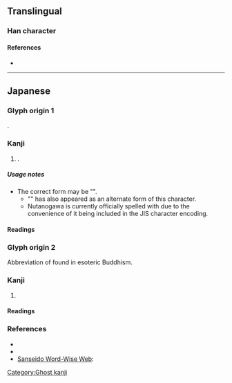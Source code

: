 {{character info/new}}
==Translingual==

===Han character===
{{Han char|rn=85|rad=水|as=03|sn=6|four=|canj=EG,XXEG|ids=⿰氵土}}

====References====
* {{Han ref|kx=0607.051|hdz=31551.031|uh=6C62|ud=27746}}

----

==Japanese==

===Glyph origin 1===
{{Han simp|泏|f=出|t=土}}.

===Kanji===
{{ja-kanji|grade=|rs=水03}}

# {{n-g|Only used in the placename {{m|ja|汢の川}}, {{m|ja|汢川|tr=Nutanogawa}}}}.

=====Usage notes=====
* The correct form may be "{{lang|ja|⿰冫土}}".
** "{{lang|ja|⿰冫𡈽}}" has also appeared as an alternate form of this character.
** Nutanogawa is currently officially spelled with {{lang|ja|汢}} due to the convenience of it being included in the JIS character encoding.

====Readings====
{{ja-readings
|on=
|kun=[[ぬた]] (nuta), [[ぬる]] (nuru)
}}

===Glyph origin 2===
Abbreviation of {{m|ja|浄土|tr=jōdo||the Pure Land}} found in esoteric Buddhism.

===Kanji===
{{ja-kanji|grade=|rs=水03}}

# {{lb|ja|rare|obsolete}} {{abbreviation of|lang=ja|浄土|tr=jōdo||the Pure Land}}

====Readings====
{{ja-readings
|on=
|kun=[[じょうど]] (jōdo)
}}
{{attention|ja|presumably}}

===References===
* {{R:Wasei Kanji 2014|1192}}
* {{R:Koseki Moji|193850}}
* [http://dictionary.sanseido-publ.co.jp/wp/2012/03/09/%E6%BC%A2%E5%AD%97%E3%81%AE%E7%8F%BE%E5%9C%A8%E3%80%8C%E6%B1%A2%E3%80%8D%E3%81%AB%E6%AD%B4%E5%8F%B2%E3%81%82%E3%82%8A/ Sanseido Word-Wise Web]: {{lang|ja|漢字の現在 第166回 「汢」に歴史あり}}

[[Category:Ghost kanji]]